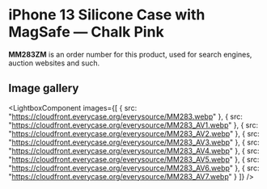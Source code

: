
# iPhone 13 Silicone Case with MagSafe — Chalk Pink

<Callout type='info' emoji='👉🏻'>**MM283ZM** is an order number for this product, used for search engines, auction websites and such.</Callout>

## Image gallery

<LightboxComponent
    images={[
      {
        src: "https://cloudfront.everycase.org/everysource/MM283.webp"
      },
      {
        src: "https://cloudfront.everycase.org/everysource/MM283_AV1.webp"
      },
      {
        src: "https://cloudfront.everycase.org/everysource/MM283_AV2.webp"
      },
      {
        src: "https://cloudfront.everycase.org/everysource/MM283_AV3.webp"
      },
      {
        src: "https://cloudfront.everycase.org/everysource/MM283_AV4.webp"
      },
      {
        src: "https://cloudfront.everycase.org/everysource/MM283_AV5.webp"
      },
      {
        src: "https://cloudfront.everycase.org/everysource/MM283_AV6.webp"
      },
      {
        src: "https://cloudfront.everycase.org/everysource/MM283_AV7.webp"
      }
    ]}
  />
